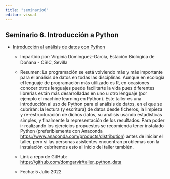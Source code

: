 ```yaml
---
title: "seminario6"
editor: visual
---
```


## Seminario 6. Introducción a Python

-   [Introducción al análisis de datos con Python](https://www.youtube.com/watch?v=0_73g05Wjgc)

    -   Impartido por: Virginia Domínguez-García, Estación Biológica de Doñana - CSIC, Sevilla

    -   Resumen: La programación se está volviendo más y más importante para el análisis de datos en todas las disciplinas. Aunque en ecología el lenguaje de programación más utilizado es R, en ocasiones conocer otros lenguajes puede facilitarte la vida pues diferentes librerías están más desarrolladas en uno u otro lenguaje (por ejemplo el machine learning en Python). Este taller es una introducción al uso de Python para el análisis de datos, en el que se cubrirán: la lectura (y escritura) de datos desde ficheros, la limpieza y re-estructuración de dichos datos, su análisis usando estadísticas simples, y finalmente la representación de los resultados. Para poder ir realizando los ejercicios propuestos se recomienda tener instalado Python (preferiblemente con Anaconda <https://www.anaconda.com/products/distribution>) antes de iniciar el taller, pero si las personas asistentes encuentran problemas con la instalación cubriremos esto al inicio del taller también.

    -   Link a repo de GitHub: <https://github.com/domgarvir/taller_python_data>

    -   Fecha: 5 Julio 2022
